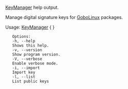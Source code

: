 [[KeyManager]] help output.

Manage digital signature keys for [[GoboLinux]] packages.

Usage: [[KeyManager]] { <key_file> }

    Options: 
    -h, --help 
    Shows this help. 
    -v, --version 
    Show program version. 
    -V, --verbose 
    Enable verbose mode. 
    -i, --import 
    Import key 
    -l, --list 
    List public keys 
     


{{Reference}}
